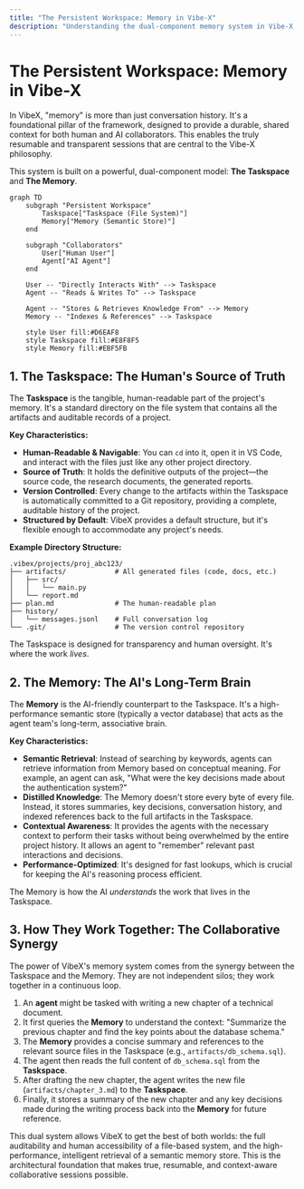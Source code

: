 ```yaml
---
title: "The Persistent Workspace: Memory in Vibe-X"
description: "Understanding the dual-component memory system in Vibe-X, combining a human-readable taskspace with an AI-friendly semantic memory."
---
```


# The Persistent Workspace: Memory in Vibe-X

In VibeX, "memory" is more than just conversation history. It's a foundational pillar of the framework, designed to provide a durable, shared context for both human and AI collaborators. This enables the truly resumable and transparent sessions that are central to the Vibe-X philosophy.

This system is built on a powerful, dual-component model: **The Taskspace** and **The Memory**.

```mermaid
graph TD
    subgraph "Persistent Workspace"
        Taskspace["Taskspace (File System)"]
        Memory["Memory (Semantic Store)"]
    end

    subgraph "Collaborators"
        User["Human User"]
        Agent["AI Agent"]
    end

    User -- "Directly Interacts With" --> Taskspace
    Agent -- "Reads & Writes To" --> Taskspace

    Agent -- "Stores & Retrieves Knowledge From" --> Memory
    Memory -- "Indexes & References" --> Taskspace

    style User fill:#D6EAF8
    style Taskspace fill:#E8F8F5
    style Memory fill:#EBF5FB
```

## 1. The Taskspace: The Human's Source of Truth

The **Taskspace** is the tangible, human-readable part of the project's memory. It's a standard directory on the file system that contains all the artifacts and auditable records of a project.

**Key Characteristics:**

- **Human-Readable & Navigable**: You can `cd` into it, open it in VS Code, and interact with the files just like any other project directory.
- **Source of Truth**: It holds the definitive outputs of the project—the source code, the research documents, the generated reports.
- **Version Controlled**: Every change to the artifacts within the Taskspace is automatically committed to a Git repository, providing a complete, auditable history of the project.
- **Structured by Default**: VibeX provides a default structure, but it's flexible enough to accommodate any project's needs.

**Example Directory Structure:**

```
.vibex/projects/proj_abc123/
├── artifacts/            # All generated files (code, docs, etc.)
│   ├── src/
│   │   └── main.py
│   └── report.md
├── plan.md               # The human-readable plan
├── history/
│   └── messages.jsonl    # Full conversation log
└── .git/                 # The version control repository
```

The Taskspace is designed for transparency and human oversight. It's where the work _lives_.

## 2. The Memory: The AI's Long-Term Brain

The **Memory** is the AI-friendly counterpart to the Taskspace. It's a high-performance semantic store (typically a vector database) that acts as the agent team's long-term, associative brain.

**Key Characteristics:**

- **Semantic Retrieval**: Instead of searching by keywords, agents can retrieve information from Memory based on conceptual meaning. For example, an agent can ask, "What were the key decisions made about the authentication system?"
- **Distilled Knowledge**: The Memory doesn't store every byte of every file. Instead, it stores summaries, key decisions, conversation history, and indexed references back to the full artifacts in the Taskspace.
- **Contextual Awareness**: It provides the agents with the necessary context to perform their tasks without being overwhelmed by the entire project history. It allows an agent to "remember" relevant past interactions and decisions.
- **Performance-Optimized**: It's designed for fast lookups, which is crucial for keeping the AI's reasoning process efficient.

The Memory is how the AI _understands_ the work that lives in the Taskspace.

## 3. How They Work Together: The Collaborative Synergy

The power of VibeX's memory system comes from the synergy between the Taskspace and the Memory. They are not independent silos; they work together in a continuous loop.

1.  An **agent** might be tasked with writing a new chapter of a technical document.
2.  It first queries the **Memory** to understand the context: "Summarize the previous chapter and find the key points about the database schema."
3.  The **Memory** provides a concise summary and references to the relevant source files in the Taskspace (e.g., `artifacts/db_schema.sql`).
4.  The agent then reads the full content of `db_schema.sql` from the **Taskspace**.
5.  After drafting the new chapter, the agent writes the new file (`artifacts/chapter_3.md`) to the **Taskspace**.
6.  Finally, it stores a summary of the new chapter and any key decisions made during the writing process back into the **Memory** for future reference.

This dual system allows VibeX to get the best of both worlds: the full auditability and human accessibility of a file-based system, and the high-performance, intelligent retrieval of a semantic memory store. This is the architectural foundation that makes true, resumable, and context-aware collaborative sessions possible.
